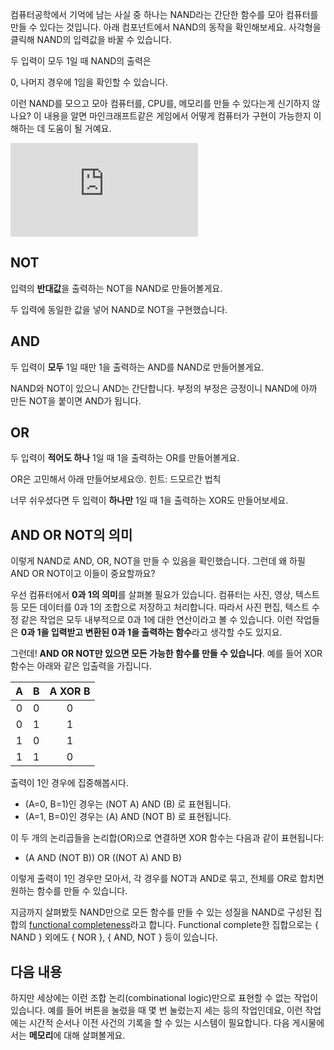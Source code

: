 



컴퓨터공학에서 기억에 남는 사실 중 하나는 NAND라는 간단한 함수를 모아 컴퓨터를
만들 수 있다는 것입니다. 아래 컴포넌트에서 NAND의 동작을 확인해보세요. 사각형을
클릭해 NAND의 입력값을 바꿀 수 있습니다.

<Nand initialJSON={nand} id="nand" />

두 입력이 모두 <span className="text-green-500">1</span>일 때 NAND의 출력은

<span className="text-red-500">0</span>, 나머지 경우에
<span className="text-green-500">1</span>임을 확인할 수 있습니다.

이런 NAND를 모으고 모아 컴퓨터를, CPU를, 메모리를 만들 수 있다는게 신기하지
않나요? 이 내용을 알면 마인크래프트같은 게임에서 어떻게 컴퓨터가 구현이 가능한지
이해하는 데 도움이 될 거예요.

<div className="relative w-full aspect-video">
  <iframe
    className="absolute top-0 left-0 w-full h-full"
    src="https://www.youtube.com/embed/3gBZHXqnleU?si=JY6APEHvk5K22GmQ"
    title="YouTube video player"
    frameBorder="0"
    allow="accelerometer; autoplay; clipboard-write; encrypted-media; gyroscope; picture-in-picture; web-share"
    referrerPolicy="strict-origin-when-cross-origin"
    allowFullScreen
  ></iframe>
</div>

## NOT

입력의 **반대값**을 출력하는 NOT을 NAND로 만들어볼게요.

<Nand initialJSON={not} id="not" />

두 입력에 동일한 값을 넣어 NAND로 NOT을 구현했습니다.

## AND

두 입력이 **모두** 1일 때만 1을 출력하는 AND를 NAND로 만들어볼게요.

<Nand initialJSON={and} id="and" />

NAND와 NOT이 있으니 AND는 간단합니다. 부정의 부정은 긍정이니 NAND에 아까 만든
NOT을 붙이면 AND가 됩니다.

## OR

두 입력이 **적어도 하나** 1일 때 1을 출력하는 OR를 만들어볼게요.

OR은 고민해서 아래 만들어보세요😚. 힌트:
<span className="blur-xs hover:blur-none transition-all">드모르간 법칙</span>

<Nand id="tmp" />

너무 쉬우셨다면 두 입력이 **하나만** 1일 때 1을 출력하는 XOR도 만들어보세요.

## AND OR NOT의 의미

이렇게 NAND로 AND, OR, NOT을 만들 수 있음을 확인했습니다. 그런데 왜 하필 AND OR
NOT이고 이들이 중요할까요?

우선 컴퓨터에서 **0과 1의 의미**를 살펴볼 필요가 있습니다. 컴퓨터는 사진, 영상,
텍스트 등 모든 데이터를 0과 1의 조합으로 저장하고 처리합니다. 따라서 사진 편집,
텍스트 수정 같은 작업은 모두 내부적으로 0과 1에 대한 연산이라고 볼 수 있습니다.
이런 작업들은 **0과 1을 입력받고 변환된 0과 1을 출력하는 함수**라고 생각할 수도
있지요.

그런데! **AND OR NOT만 있으면 모든 가능한 함수를 만들 수 있습니다**. 예를 들어
XOR 함수는 아래와 같은 입출력을 가집니다.

|  A  |  B  | A XOR B |
| :-: | :-: | :-----: |
|  0  |  0  |    0    |
|  0  |  1  |    1    |
|  1  |  0  |    1    |
|  1  |  1  |    0    |

출력이 1인 경우에 집중해봅시다.

- (A=0, B=1)인 경우는 (NOT A) AND (B) 로 표현됩니다.
- (A=1, B=0)인 경우는 (A) AND (NOT B) 로 표현됩니다.

이 두 개의 논리곱들을 논리합(OR)으로 연결하면 XOR 함수는 다음과 같이 표현됩니다:

- (A AND (NOT B)) OR ((NOT A) AND B)

이렇게 출력이 1인 경우만 모아서, 각 경우를 NOT과 AND로 묶고, 전체를 OR로 합치면
원하는 함수를 만들 수 있습니다.

지금까지 살펴봤듯 NAND만으로 모든 함수를 만들 수 있는 성질을 NAND로 구성된
집합의
[functional completeness](https://en.wikipedia.org/wiki/Functional_completeness)라고
합니다. Functional complete한 집합으로는 \{ NAND } 외에도 \{ NOR }, \{ AND, NOT
} 등이 있습니다.

## 다음 내용

하지만 세상에는 이런 조합 논리(combinational logic)만으로 표현할 수 없는 작업이
있습니다. 예를 들어 버튼을 눌렀을 때 몇 번 눌렀는지 세는 등의 작업인데요, 이런
작업에는 시간적 순서나 이전 사건의 기록을 할 수 있는 시스템이 필요합니다. 다음
게시물에서는 **메모리**에 대해 살펴볼게요.
